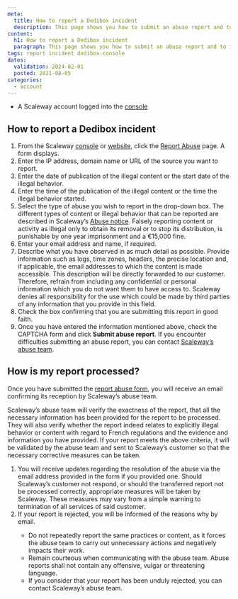 ```yaml
---
meta:
  title: How to report a Dedibox incident
  description: This page shows you how to submit an abuse report and to indicate how the report will be processed.
content:
  h1: How to report a Dedibox incident
  paragraph: This page shows you how to submit an abuse report and to indicate how the report will be processed.
tags: report incident dedibox-console
dates:
  validation: 2024-02-01
  posted: 2021-08-05
categories:
  - account
---
```


<Macro id="requirements" />

- A Scaleway account logged into the [console](https://console.scaleway.com)

## How to report a Dedibox incident

1. From the Scaleway [console](https://console.scaleway.com) or [website](https://www.scaleway.com/), click the [Report Abuse](https://console.scaleway.com/support/abuses/create/) page. A form displays.
2. Enter the IP address, domain name or URL of the source you want to report.
3. Enter the date of publication of the illegal content or the start date of the illegal behavior.
4. Enter the time of the publication of the illegal content or the time the illegal behavior started.
5. Select the type of abuse you wish to report in the drop-down box.
    <Message type="tip">
      The different types of content or illegal behavior that can be reported are described in Scaleway’s [Abuse notice](https://www.scaleway.com/en/abuse-notice/).
    </Message>
    <Message type="important">
      Falsely reporting content or activity as illegal only to obtain its removal or to stop its distribution, is punishable by one year imprisonment and a €15,000 fine.
    </Message>
6. Enter your email address and name, if required.
7. Describe what you have observed in as much detail as possible. Provide information such as logs, time zones, headers, the precise location and, if applicable, the email addresses to which the content is made accessible.
    <Message type="important">
      This description will be directly forwarded to our customer. Therefore, refrain from including any confidential or personal information which you do not want them to have access to. 
      Scaleway denies all responsibility for the use which could be made by third parties of any information that you provide in this field.
    </Message>
8. Check the box confirming that you are submitting this report in good faith.
9. Once you have entered the information mentioned above, check the CAPTCHA form and click **Submit abuse report**.
    <Message type="note">
      If you encounter difficulties submitting an abuse report, you can contact [Scaleway’s abuse team](https://www.scaleway.com/fr/contact-trust-et-safety/).
    </Message>

## How is my report processed?

Once you have submitted the [report abuse form](https://abuse.scaleway.com/), you will receive an email confirming its reception by Scaleway’s abuse team.

Scaleway’s abuse team will verify the exactness of the report, that all the necessary information has been provided for the report to be processed. They will also verify whether the report indeed relates to explicitly illegal behavior or content with regard to French regulations and the evidence and information you have provided. If your report meets the above criteria, it will be validated by the abuse team and sent to Scaleway’s customer so that the necessary corrective measures can be taken.

1. You will receive updates regarding the resolution of the abuse via the email address provided in the form if you provided one.
    <Message type="note">
      Should Scaleway’s customer not respond, or should the transferred report not be processed correctly, appropriate measures will be taken by Scaleway. These measures may vary from a simple warning to termination of all services of said customer.
    </Message>
2. If your report is rejected, you will be informed of the reasons why by email.
    <Message type="note">
      * Do not repeatedly report the same practices or content, as it forces the abuse team to carry out unnecessary actions and negatively impacts their work.
      * Remain courteous when communicating with the abuse team. Abuse reports shall not contain any offensive, vulgar or threatening language.
      * If you consider that your report has been unduly rejected, you can contact Scaleway’s abuse team.
    </Message>


